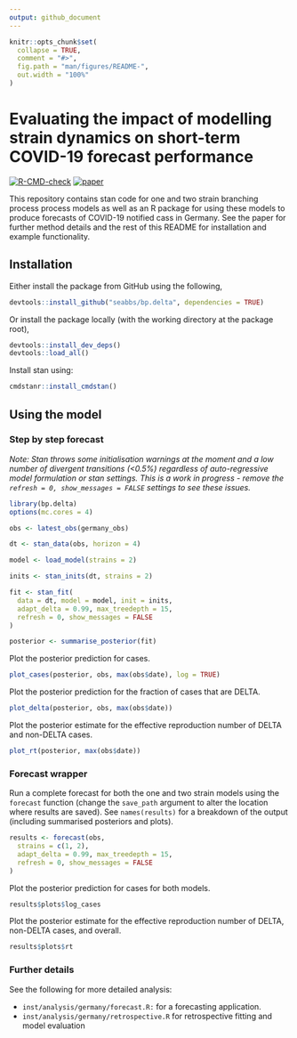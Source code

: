 ```yaml
---
output: github_document
---
```


<!-- README.md is generated from README.Rmd. Please edit that file -->

```r
knitr::opts_chunk$set(
  collapse = TRUE,
  comment = "#>",
  fig.path = "man/figures/README-",
  out.width = "100%"
)
```

# Evaluating the impact of modelling strain dynamics on short-term COVID-19 forecast performance

[![R-CMD-check](https://github.com/epiforecasts/bp.delta/workflows/R-CMD-check/badge.svg)](https://github.com/epiforecasts/bp.delta/actions/workflows/R-CMD-check.yaml) [![paper](https://github.com/epiforecasts/bp.delta/workflows/paper/badge.svg)](https://github.com/epiforecasts/bp.delta/actions/workflows/paper.yaml)

This repository contains stan code for one and two strain branching process process models as well as an R package for using these models to produce forecasts of COVID-19 notified cass in Germany. See the paper for further method details and the rest of this README for installation and example functionality.

## Installation

Either install the package from GitHub using the following, 

```r
devtools::install_github("seabbs/bp.delta", dependencies = TRUE)
```

Or install the package locally (with the working directory at the package root),

```r
devtools::install_dev_deps()
devtools::load_all()
```

Install stan using:

```r
cmdstanr::install_cmdstan()
```

## Using the model

### Step by step forecast

*Note: Stan throws some initialisation warnings at the moment and a low number of divergent transitions (<0.5%) regardless of auto-regressive model formulation or stan settings. This is a work in progress - remove the `refresh = 0, show_messages = FALSE ` settings to see these issues.*

```r
library(bp.delta)
options(mc.cores = 4)

obs <- latest_obs(germany_obs)

dt <- stan_data(obs, horizon = 4)

model <- load_model(strains = 2)

inits <- stan_inits(dt, strains = 2)

fit <- stan_fit(
  data = dt, model = model, init = inits,
  adapt_delta = 0.99, max_treedepth = 15,
  refresh = 0, show_messages = FALSE
)

posterior <- summarise_posterior(fit)
```

Plot the posterior prediction for cases.

```r
plot_cases(posterior, obs, max(obs$date), log = TRUE)
```

Plot the posterior prediction for the fraction of cases that are DELTA.

```r
plot_delta(posterior, obs, max(obs$date))
```

Plot the posterior estimate for the effective reproduction number of DELTA and non-DELTA cases.

```r
plot_rt(posterior, max(obs$date))
```

### Forecast wrapper

Run a complete forecast for both the one and two strain models using the `forecast` function (change the `save_path` argument to alter the location where results are saved). See `names(results)` for a breakdown of the output (including summarised posteriors and plots).

```r
results <- forecast(obs,
  strains = c(1, 2),
  adapt_delta = 0.99, max_treedepth = 15,
  refresh = 0, show_messages = FALSE
)
```

Plot the posterior prediction for cases for both models.

```r
results$plots$log_cases
```

Plot the posterior estimate for the effective reproduction number of DELTA, non-DELTA cases, and overall.

```r
results$plots$rt
```

### Further details

See the following for more detailed analysis:

- `inst/analysis/germany/forecast.R:` for a forecasting application.
- `inst/analysis/germany/retrospective.R` for retrospective fitting and model evaluation
